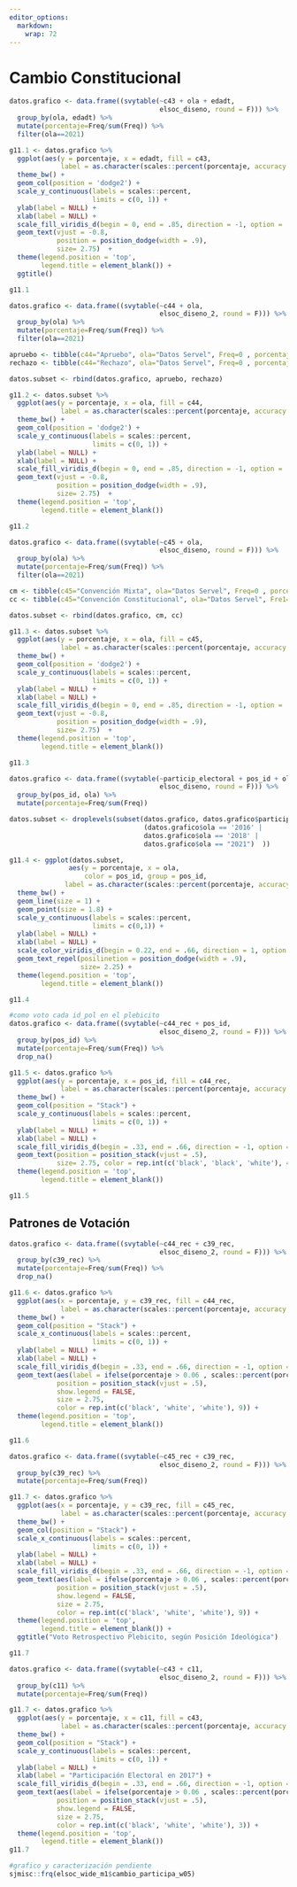 ```yaml
---
editor_options: 
  markdown: 
    wrap: 72
---
```


# Cambio Constitucional

```r
datos.grafico <- data.frame((svytable(~c43 + ola + edadt, 
                                      elsoc_diseno, round = F))) %>% 
  group_by(ola, edadt) %>% 
  mutate(porcentaje=Freq/sum(Freq)) %>%
  filter(ola==2021)

g11.1 <- datos.grafico %>% 
  ggplot(aes(y = porcentaje, x = edadt, fill = c43, 
             label = as.character(scales::percent(porcentaje, accuracy = .1)))) +
  theme_bw() + 
  geom_col(position = 'dodge2') +
  scale_y_continuous(labels = scales::percent,
                     limits = c(0, 1)) +
  ylab(label = NULL) +
  xlab(label = NULL) +
  scale_fill_viridis_d(begin = 0, end = .85, direction = -1, option = 'viridis') +
  geom_text(vjust = -0.8,
            position = position_dodge(width = .9),
            size= 2.75)  + 
  theme(legend.position = 'top',
        legend.title = element_blank()) +
  ggtitle()

g11.1
```

```r
datos.grafico <- data.frame((svytable(~c44 + ola, 
                                      elsoc_diseno_2, round = F))) %>% 
  group_by(ola) %>% 
  mutate(porcentaje=Freq/sum(Freq)) %>% 
  filter(ola==2021) 

apruebo <- tibble(c44="Apruebo", ola="Datos Servel", Freq=0 , porcentaje=0.7828)
rechazo <- tibble(c44="Rechazo", ola="Datos Servel", Freq=0 , porcentaje=0.2172)

datos.subset <- rbind(datos.grafico, apruebo, rechazo)

g11.2 <- datos.subset %>% 
  ggplot(aes(y = porcentaje, x = ola, fill = c44, 
             label = as.character(scales::percent(porcentaje, accuracy = .1)))) +
  theme_bw() + 
  geom_col(position = 'dodge2') +
  scale_y_continuous(labels = scales::percent,
                     limits = c(0, 1)) +
  ylab(label = NULL) +
  xlab(label = NULL) +
  scale_fill_viridis_d(begin = 0, end = .85, direction = -1, option = 'viridis') +
  geom_text(vjust = -0.8,
            position = position_dodge(width = .9),
            size= 2.75)  + 
  theme(legend.position = 'top',
        legend.title = element_blank())

g11.2
```

```r
datos.grafico <- data.frame((svytable(~c45 + ola, 
                                      elsoc_diseno, round = F))) %>% 
  group_by(ola) %>% 
  mutate(porcentaje=Freq/sum(Freq)) %>% 
  filter(ola==2021) 

cm <- tibble(c45="Convención Mixta", ola="Datos Servel", Freq=0 , porcentaje=0.2101)
cc <- tibble(c45="Convención Constitucional", ola="Datos Servel", Fre1=0 , porcentaje=0.7899)

datos.subset <- rbind(datos.grafico, cm, cc)

g11.3 <- datos.subset %>% 
  ggplot(aes(y = porcentaje, x = ola, fill = c45, 
             label = as.character(scales::percent(porcentaje, accuracy = .1)))) +
  theme_bw() + 
  geom_col(position = 'dodge2') +
  scale_y_continuous(labels = scales::percent,
                     limits = c(0, 1)) +
  ylab(label = NULL) +
  xlab(label = NULL) +
  scale_fill_viridis_d(begin = 0, end = .85, direction = -1, option = 'viridis') +
  geom_text(vjust = -0.8,
            position = position_dodge(width = .9),
            size= 2.75)  + 
  theme(legend.position = 'top',
        legend.title = element_blank())

g11.3
```

```r
datos.grafico <- data.frame((svytable(~particip_electoral + pos_id + ola, 
                                      elsoc_diseno, round = F))) %>% 
  group_by(pos_id, ola) %>% 
  mutate(porcentaje=Freq/sum(Freq)) 

datos.subset <- droplevels(subset(datos.grafico, datos.grafico$particip_electoral == "Si" & 
                                  (datos.grafico$ola == '2016' | 
                                  datos.grafico$ola == '2018' | 
                                  datos.grafico$ola == "2021")  ))

g11.4 <- ggplot(datos.subset, 
               aes(y = porcentaje, x = ola, 
                   color = pos_id, group = pos_id,
              label = as.character(scales::percent(porcentaje, accuracy = .1)))) +
  theme_bw() +   
  geom_line(size = 1) +
  geom_point(size = 1.8) +
  scale_y_continuous(labels = scales::percent,
                     limits = c(0,1)) +
  ylab(label = NULL) +
  xlab(label = NULL) +
  scale_color_viridis_d(begin = 0.22, end = .66, direction = 1, option = 'viridis') +
  geom_text_repel(posilinetion = position_dodge(width = .9),
                  size= 2.25) + 
  theme(legend.position = 'top',
        legend.title = element_blank())

g11.4
```

```r
#como voto cada id_pol en el plebicito
datos.grafico <- data.frame((svytable(~c44_rec + pos_id, 
                                      elsoc_diseno_2, round = F))) %>% 
  group_by(pos_id) %>% 
  mutate(porcentaje=Freq/sum(Freq)) %>%
  drop_na()

g11.5 <- datos.grafico %>% 
  ggplot(aes(y = porcentaje, x = pos_id, fill = c44_rec, 
             label = as.character(scales::percent(porcentaje, accuracy = .1)))) + 
  theme_bw() + 
  geom_col(position = "Stack") +
  scale_y_continuous(labels = scales::percent,
                     limits = c(0, 1)) +
  ylab(label = NULL) +
  xlab(label = NULL) +
  scale_fill_viridis_d(begin = .33, end = .66, direction = -1, option = 'viridis') +
  geom_text(position = position_stack(vjust = .5),
            size= 2.75, color = rep.int(c('black', 'black', 'white'), 4)) + 
  theme(legend.position = 'top',
        legend.title = element_blank())

g11.5
```

## Patrones de Votación

```r
datos.grafico <- data.frame((svytable(~c44_rec + c39_rec, 
                                      elsoc_diseno_2, round = F))) %>% 
  group_by(c39_rec) %>% 
  mutate(porcentaje=Freq/sum(Freq)) %>%
  drop_na()

g11.6 <- datos.grafico %>% 
  ggplot(aes(x = porcentaje, y = c39_rec, fill = c44_rec, 
             label = as.character(scales::percent(porcentaje, accuracy = .1)))) + 
  theme_bw() + 
  geom_col(position = "Stack") +
  scale_x_continuous(labels = scales::percent,
                     limits = c(0, 1)) +
  ylab(label = NULL) +
  xlab(label = NULL) +
  scale_fill_viridis_d(begin = .33, end = .66, direction = -1, option = 'viridis') +
  geom_text(aes(label = ifelse(porcentaje > 0.06 , scales::percent(porcentaje, accuracy = .1),"")),
            position = position_stack(vjust = .5),
            show.legend = FALSE,
            size = 2.75,
            color = rep.int(c('black', 'white', 'white'), 9)) + 
  theme(legend.position = 'top',
        legend.title = element_blank()) 

g11.6
```

```r
datos.grafico <- data.frame((svytable(~c45_rec + c39_rec, 
                                      elsoc_diseno_2, round = F))) %>% 
  group_by(c39_rec) %>% 
  mutate(porcentaje=Freq/sum(Freq))

g11.7 <- datos.grafico %>% 
  ggplot(aes(x = porcentaje, y = c39_rec, fill = c45_rec, 
             label = as.character(scales::percent(porcentaje, accuracy = .1)))) + 
  theme_bw() + 
  geom_col(position = "Stack") +
  scale_x_continuous(labels = scales::percent,
                     limits = c(0, 1)) +
  ylab(label = NULL) +
  xlab(label = NULL) +
  scale_fill_viridis_d(begin = .33, end = .66, direction = -1, option = 'viridis') +
  geom_text(aes(label = ifelse(porcentaje > 0.06 , scales::percent(porcentaje, accuracy = .1),"")),
            position = position_stack(vjust = .5),
            show.legend = FALSE,
            size = 2.75,
            color = rep.int(c('black', 'white', 'white'), 9)) + 
  theme(legend.position = 'top',
        legend.title = element_blank()) +
  ggtitle("Voto Retrospectivo Plebicito, según Posición Ideológica")

g11.7
```

```r
datos.grafico <- data.frame((svytable(~c43 + c11, 
                                      elsoc_diseno_2, round = F))) %>% 
  group_by(c11) %>% 
  mutate(porcentaje=Freq/sum(Freq))

g11.7 <- datos.grafico %>% 
  ggplot(aes(y = porcentaje, x = c11, fill = c43, 
             label = as.character(scales::percent(porcentaje, accuracy = .1)))) + 
  theme_bw() + 
  geom_col(position = "Stack") +
  scale_y_continuous(labels = scales::percent,
                     limits = c(0, 1)) +
  ylab(label = NULL) +
  xlab(label = "Participación Electoral en 2017") +
  scale_fill_viridis_d(begin = .33, end = .66, direction = -1, option = 'viridis') +
  geom_text(aes(label = ifelse(porcentaje > 0.06 , scales::percent(porcentaje, accuracy = .1),"")),
            position = position_stack(vjust = .5),
            show.legend = FALSE,
            size = 2.75,
            color = rep.int(c('black', 'white', 'white'), 3)) + 
  theme(legend.position = 'top',
        legend.title = element_blank()) 
g11.7
```

```r
#grafico y caracterización pendiente
sjmisc::frq(elsoc_wide_m1$cambio_participa_w05)
```


